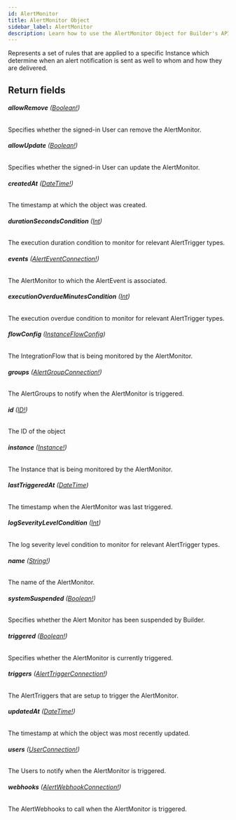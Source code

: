 ```yaml
---
id: AlertMonitor
title: AlertMonitor Object
sidebar_label: AlertMonitor
description: Learn how to use the AlertMonitor Object for Builder's API.
---
```


Represents a set of rules that are applied to a specific Instance which
determine when an alert notification is sent as well to whom and how they
are delivered.

## Return fields

###### <b>allowRemove</b> ([Boolean!](/docs/composer/builder/api/schema/scalar/Boolean.mdx))

Specifies whether the signed-in User can remove the AlertMonitor.

###### <b>allowUpdate</b> ([Boolean!](/docs/composer/builder/api/schema/scalar/Boolean.mdx))

Specifies whether the signed-in User can update the AlertMonitor.

###### <b>createdAt</b> ([DateTime!](/docs/composer/builder/api/schema/scalar/DateTime.mdx))

The timestamp at which the object was created.

###### <b>durationSecondsCondition</b> ([Int](/docs/composer/builder/api/schema/scalar/Int.mdx))

The execution duration condition to monitor for relevant AlertTrigger types.

###### <b>events</b> ([AlertEventConnection!](/docs/composer/builder/api/schema/object/AlertEventConnection.mdx))

The AlertMonitor to which the AlertEvent is associated.

###### <b>executionOverdueMinutesCondition</b> ([Int](/docs/composer/builder/api/schema/scalar/Int.mdx))

The execution overdue condition to monitor for relevant AlertTrigger types.

###### <b>flowConfig</b> ([InstanceFlowConfig](/docs/composer/builder/api/schema/object/InstanceFlowConfig.mdx))

The IntegrationFlow that is being monitored by the AlertMonitor.

###### <b>groups</b> ([AlertGroupConnection!](/docs/composer/builder/api/schema/object/AlertGroupConnection.mdx))

The AlertGroups to notify when the AlertMonitor is triggered.

###### <b>id</b> ([ID!](/docs/composer/builder/api/schema/scalar/ID.mdx))

The ID of the object

###### <b>instance</b> ([Instance!](/docs/composer/builder/api/schema/object/Instance.mdx))

The Instance that is being monitored by the AlertMonitor.

###### <b>lastTriggeredAt</b> ([DateTime](/docs/composer/builder/api/schema/scalar/DateTime.mdx))

The timestamp when the AlertMonitor was last triggered.

###### <b>logSeverityLevelCondition</b> ([Int](/docs/composer/builder/api/schema/scalar/Int.mdx))

The log severity level condition to monitor for relevant AlertTrigger types.

###### <b>name</b> ([String!](/docs/composer/builder/api/schema/scalar/String.mdx))

The name of the AlertMonitor.

###### <b>systemSuspended</b> ([Boolean!](/docs/composer/builder/api/schema/scalar/Boolean.mdx))

Specifies whether the Alert Monitor has been suspended by Builder.

###### <b>triggered</b> ([Boolean!](/docs/composer/builder/api/schema/scalar/Boolean.mdx))

Specifies whether the AlertMonitor is currently triggered.

###### <b>triggers</b> ([AlertTriggerConnection!](/docs/composer/builder/api/schema/object/AlertTriggerConnection.mdx))

The AlertTriggers that are setup to trigger the AlertMonitor.

###### <b>updatedAt</b> ([DateTime!](/docs/composer/builder/api/schema/scalar/DateTime.mdx))

The timestamp at which the object was most recently updated.

###### <b>users</b> ([UserConnection!](/docs/composer/builder/api/schema/object/UserConnection.mdx))

The Users to notify when the AlertMonitor is triggered.

###### <b>webhooks</b> ([AlertWebhookConnection!](/docs/composer/builder/api/schema/object/AlertWebhookConnection.mdx))

The AlertWebhooks to call when the AlertMonitor is triggered.

